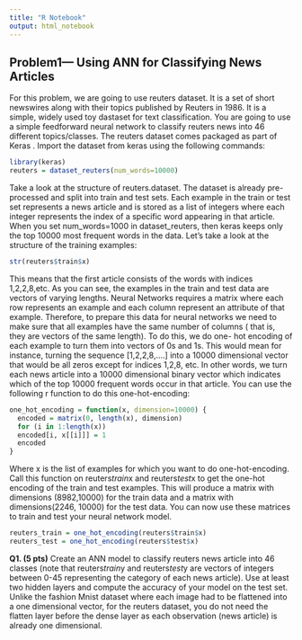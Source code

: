 ```yaml
---
title: "R Notebook"
output: html_notebook
---
```



## Problem1— Using ANN for Classifying News Articles
For this problem, we are going to use reuters dataset. It is a set of short newswires along with their topics
published by Reuters in 1986. It is a simple, widely used toy dastaset for text classification. You are
going to use a simple feedforward neural network to classify reuters news into 46 different
topics/classes.
The reuters dataset comes packaged as part of Keras . Import the dataset from keras using the following
commands:
```r
library(keras)
reuters = dataset_reuters(num_words=10000)
```

Take a look at the structure of reuters.dataset. The dataset is already pre-processed and split into train
and test sets. Each example in the train or test set represents a news article and is stored as a list of
integers where each integer represents the index of a specific word appearing in that article. When you
set num_words=1000 in dataset_reuters, then keras keeps only the top 10000 most frequent words in the
data. Let’s take a look at the structure of the training examples:

```r
str(reuters$train$x)
```

This means that the first article consists of the words with indices 1,2,2,8,etc.
As you can see, the examples in the train and test data are vectors of varying lengths. Neural Networks
requires a matrix where each row represents an example and each column represent an attribute of that
example. Therefore, to prepare this data for neural networks we need to make sure that all examples
have the same number of columns ( that is, they are vectors of the same length). To do this, we do one-
hot encoding of each example to turn them into vectors of 0s and 1s. This would mean for instance,
turning the sequence [1,2,2,8,....] into a 10000 dimensional vector that would be all zeros except for
indices 1,2,8, etc. In other words, we turn each news article into a 10000 dimensional binary vector
which indicates which of the top 10000 frequent words occur in that article. You can use the following
r function to do this one-hot-encoding:

```r
one_hot_encoding = function(x, dimension=10000) {
  encoded = matrix(0, length(x), dimension)
  for (i in 1:length(x))
  encoded[i, x[[i]]] = 1
  encoded
}
```

Where x is the list of examples for which you want to do one-hot-encoding. Call this function on
reuters$train$x and reuters$test$x to get the one-hot encoding of the train and test examples. This will
produce a matrix with dimensions (8982,10000) for the train data and a matrix with dimensions(2246,
10000) for the test data. You can now use these matrices to train and test your neural network model.

```r
reuters_train = one_hot_encoding(reuters$train$x)
reuters_test = one_hot_encoding(reuters$test$x)
```

__Q1. (5 pts)__ Create an ANN model to classify reuters news article into 46 classes (note that
reuters$train$y and reuters$test$y are vectors of integers between 0-45 representing the category of
each news article). Use at least two hidden layers and compute the accuracy of your model on the test
set.
Unlike the fashion Mnist dataset where each image had to be flattened into a one dimensional vector,
for the reuters dataset, you do not need the flatten layer before the dense layer as each observation
(news article) is already one dimensional.
